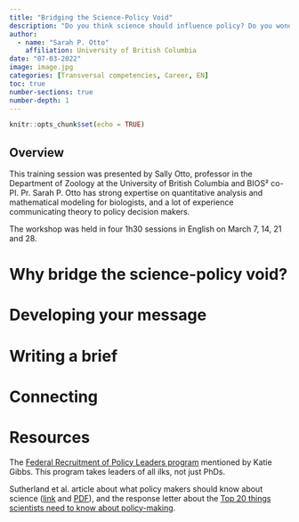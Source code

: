 ```yaml
---
title: "Bridging the Science-Policy Void"
description: "Do you think science should influence policy? Do you wonder how to improve evidence-based decision making? Do you have a particular issue that you would like to bring to the attention of decision makers? This workshop covers how to present science in a more impactful way, how to prepare a brief, and encourages participants to meet with a decision maker to discuss the issue raised in their policy brief."
author:
  - name: "Sarah P. Otto"
    affiliation: University of British Columbia
date: "07-03-2022"
image: image.jpg
categories: [Transversal competencies, Career, EN]
toc: true
number-sections: true
number-depth: 1
---
```


```r
knitr::opts_chunk$set(echo = TRUE)
```

## Overview

This training session was presented by Sally Otto, professor in the Department of Zoology at the University of British Columbia and BIOS² co-PI. Pr. Sarah P. Otto has strong expertise on quantitative analysis and mathematical modeling for biologists, and a lot of experience communicating theory to policy decision makers.

The workshop was held in four 1h30 sessions in English on March 7, 14, 21 and 28.

# Why bridge the science-policy void?

# Developing your message

# Writing a brief

# Connecting

# Resources

The [Federal Recruitment of Policy Leaders program](https://www.canada.ca/en/public-service-commission/jobs/services/recruitment/graduates/recruitment-policy-leaders.html) mentioned by Katie Gibbs. This program takes leaders of all ilks, not just PhDs.

Sutherland et al. article about what policy makers should know about science ([link](https://www.nature.com/articles/503335a) and [PDF](documents/503335a.pdf)), and the response letter about the [Top 20 things scientists need to know about policy-making](https://www.theguardian.com/science/2013/dec/02/scientists-policy-governments-science).
